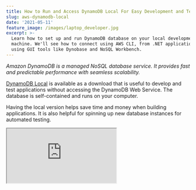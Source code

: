 ```yaml
---
title: How to Run and Access DynamoDB Local For Easy Development and Testing
slug: aws-dynamodb-local
date: '2021-05-11'
feature_image: /images/laptop_developer.jpg
excerpt: >-
  Learn how to set up and run DynamoDB database on your local development
  machine. We'll see how to connect using AWS CLI, from .NET application and
  using GUI tools like Dynobase and NoSQL Workbench.
---
```

_Amazon DynamoDB is a managed NoSQL database service. It provides fast and predictable performance with seamless scalability._

[DynamoDB Local](https://docs.aws.amazon.com/amazondynamodb/latest/developerguide/DynamoDBLocal.html) is available as a download that is useful to develop and test applications without accessing the DynamoDB Web Service. The database is self-contained and runs on your computer.

Having the local version helps save time and money when building applications. It is also helpful for spinning up new database instances for automated testing.

<iframe src="https://www.youtube.com/embed/ZHMHQmCLakA" />

In this blog post, let's explore how to set up a local instance of DynamoDB, access it from applications and the different modes it supports. We will also look at how the various GUI tools can interact with the locally installed database instance.

The downloadable version of Amazon DynamoDB is an executable .jar file. It runs on Windows, Linux, macOS, and other platforms that support Java. It is also available as a [Docker image](https://hub.docker.com/r/amazon/dynamodb-local/), making it even easier to get started and run.

In this post, I will use the Docker image to set up the DynamoDB. Make sure you have [Docker setup on your local machine](https://www.docker.com/products/docker-desktop) before proceeding.

## DynamoDB Local Using Docker

The below command sets up DynamoDB Local (`amazon/dynamodb-local`) docker image,

-   With name '_dynamodb_' (-- name)
-   Exposes 8000 port in the container on port _8000_ on Docker host (-p)
-   Runs in the background and detached (-d or--detach)
-   With the jar file as the entry point

```bash
docker run `
--name dynamodb `
-p 8000:8000 `
-d amazon/dynamodb-local `
-jar DynamoDBLocal.jar

```

The Docker instance is up and running as shown below in the Docker Desktop UI.

![DynamoDb running on docker windows desktop GUI](/images/dynamodb_local_docker.jpg)

## Accessing DynamoDB

The Local DynamoDB is very similar to the instance available in AWS infrastructure. All ways of [accessing the AWS instance](https://docs.aws.amazon.com/amazondynamodb/latest/developerguide/AccessingDynamoDB.html) also works for the local.

Let's look at some of the common ways and learn how to access the local DynamoDB instance we just set up.

### Using AWS CLI

The AWS Command Line Interface, also called [AWS CLI](https://docs.aws.amazon.com/cli/latest/userguide/cli-chap-welcome.html) is an open-source tool to interact with AWS services from within the command-line shell.

Check out the [Installing AWS CLI](https://docs.aws.amazon.com/cli/latest/userguide/cli-chap-install.html) docs to get it set up on your local machine.

If you are on the Windows platform, you can use [Chocolatey](/blog/chocolatey-install-softwares-with-ease/), which is a Package Manager for Windows. It makes installing software a breeze, including [awscli](https://community.chocolatey.org/packages/awscli) → `choco install awscli`

Once installed, to start accessing the DynamoDB, we need to configure the credentials. This local version requires any random string as its AWS Access Key ID and Secret Access Key.

Run `aws configure` from the command line and provide fake keys, as shown below.

```bash
aws configure
AWS Access Key ID: "fakeMyKeyId"
AWS Secret Access Key: "fakeSecretAccessKey"
region: "ap-southeast-2"

```

Once that is set up, we can use the `aws dynamodb` command to [interact with DynamoDB.](https://docs.aws.amazon.com/amazondynamodb/latest/developerguide/Tools.CLI.html)

```bash
aws dynamodb create-table `
    --table-name WeatherForecast `
    --attribute-definitions `
        AttributeName=City,AttributeType=S `
        AttributeName=Date,AttributeType=S `
    --key-schema AttributeName=City,KeyType=HASH AttributeName=Date,KeyType=RANGE `
    --provisioned-throughput ReadCapacityUnits=1,WriteCapacityUnits=1 `
    --endpoint-url http://localhost:8000

AWS dynamodb list-tables --endpoint-URL http://localhost:8000

```

The above command creates (`create-table`) a new Table named _WeatherForecast_ with City as the Hash Key and Date the Range Key. The `list-tables` lists all the tables in the specified local instance.

The above commands uses the default region (`ap-southeast-2`), since region is not explicitly specified. Pass in `--region` attribute to explicitly specify a region.

The DynamoDB Local instance creates a unique database file for the AWS Access Key Id and the AWS Region.

For our current set up we have the Access Key id as _fakeMyAccessKeyId_, and the region is _ap-southeast-2._ Because of this the file created is '_fakeMyAccessKeyId\_ap-southeast-2.db_'.

We can see this file by opening the _cli_ for the Docker instance and listing the files in there (as shown below)

![Docker cli with files listed showing the Dynamodb Local file name highlighted](/images/dynamodb_local_docker_cli.jpg)

Any actions against this combination of Access Key and Region are stored in this file. If we delete this file, we will lose all data. Similarly, if we use a different Access Key or Region, it will create a new file.

### From .NET Application

In an earlier post, I had walked through in detail how to get started with [DynamoDB from .NET.](/blog/aws-dynamodb-net-core/)

Using the [AWSSDK.DynamoDBv2](https://www.nuget.org/packages/AWSSDK.DynamoDBv2/) package and the `DynamoDbContext` class we can connect to the DynamoDB Local instance as well. The setup is very similar to that of connecting to DynamoDB Web Service, as shown below.

[

AWS DynamoDB For The .NET Developer: How To Easily Get Started

Learn how to get started with AWS DynamoDB with .NET Core by updating the default ASP NET Web API template to use DynamoDB as it’s data store. We will learn to do basic Creat, Read, Update and Delete operations from the API.

![](/favicon.ico)Rahul NathRahul Pulikkot Nath

![](/images/aws_dynamodb.jpg)

](/blog/aws-dynamodb-net-core)

Instead of specifying the `RegionEndpoint` property, we need to specify the `ServiceURL` and `AuthenticationRegion` properties as part of the AmazonDynamoDbConfig class. Since the database instance depends on the Access Key Id (as we saw before), we need to pass in the `BasicAWSCredentials` with the fake keys.

```csharp
var creds = new BasicAWSCredentials("fakeMyKeyId", "fakeSecretAccessKey");
var config = new AmazonDynamoDBConfig()
{
	ServiceURL = "http://localhost:8000",
	AuthenticationRegion="ap-southeast-2"
};
var client = new AmazonDynamoDBClient(creds,config);
var context = new DynamoDBContext(client);

await context.SaveAsync(new WeatherForecast() { City="test", Date ="testDate" });

var data = await context.ScanAsync<WeatherForecast>(null).GetRemainingAsync();

```

The above code adds a new item to WeatherForecast and runs a Scan operation on the table to get back all the data.

### Using Dynobase

[Dynobase](https://dynobase.dev/) is a GUI client, which helps to explore and interact with DynamoDB easily. It has lots of features and is a popular tool to help manage DyanmoDB databases. It has a free 7-day trial but [requires payment after](https://dynobase.dev/#pricing).

The configuration to connect to the local instance of DynamoDB is available under Settings → Offline Settings (as shown below).

Set the appropriate Port, Regions, and the Access Key Id.

![Dynobase Offline Settings to configure DynamoDb Local configuration](/images/dynamodb_local_dynobase.jpg)

To get the tool to work, I had to update the AWS config file with the `dynamodb-proxy` as shown in the screenshot above.

Once set, we can browse the local instance as shown below. It allows to browse the tables, add data, and a lot more features.

![Dynobase connected to local DynamoDB listing the data in the table](/images/dynamodb_local_dynobase_scan.jpg)

## SharedDB Mode

DynamoDB Local also supports a single database file version. In this, the same file is used regardless of the region or the access key.

We need to [pass in extra parameters](https://docs.aws.amazon.com/amazondynamodb/latest/developerguide/DynamoDBLocal.UsageNotes.html) when creating the docker instance.

-   \-sharedDb → creates single database file named _shared-local-instance.db_.
-   \-dbPath → directory where the database file will be written. (_**DON'T MISS** the '.' after the attribute, which specifies to create in the root folder._)

```bash
docker run `
--name dynamodb-shared `
-p 8002:8000 `
-d amazon/dynamodb-local `
-jar DynamoDBLocal.jar `
-sharedDb -dbPath .

```

To avoid conflicts with the previous local instance, I have updated the `name` and the Docker host port to be 8002.

It creates a new instance of the DynamoDB Local database, as shown below. Exploring the CLI, it also shows the single database file created.

![DynamoDB shared mode with cli visible, showing the shared-local-instance.db file highlighted](/images/dynamodb_local_shared_docker_cli.jpg)

Connecting to `http://localhost:8002` from any region of access key will always fetch data from the single database file.

### NoSQL Workbench

[NoSQL Workbench for Amazon DynamoDB](https://docs.aws.amazon.com/amazondynamodb/latest/developerguide/workbench.html) is a cross-platform GUI application for DynamoDB. It is free and provides data modeling, data visualization, query development features, etc.

Under the _Operation Builder_ (as shown below), we can connect to the local instance specifying the port details.

![NoSQL Workbench showing Operation builder and one table in DynamoDB under the shared mode.](/images/dynamodb_local_nosql_workbench.jpg)

**Note:** With NoSQL Workbench, we can only connect and explore local DynamoDB in Shared mode. The GUI tool does not support specifying Access Key Id, which is required to connect when not in shared mode.

I hope this helps you to set up and get started with DynamoDB Local. The Local instance helps speed up the development process. It avoids the overhead of setting up an AWS account and databases for local development machines.

The local instances also allow to spin up instances for automated testing easily. I will explore this in a future post. Until then, have a great time and see you soon!

Cover Photo by [Christopher Gower](https://unsplash.com/@cgower?utm_source=unsplash&utm_medium=referral&utm_content=creditCopyText) on [Unsplash](https://unsplash.com/s/photos/laptop-developer?utm_source=unsplash&utm_medium=referral&utm_content=creditCopyText).
